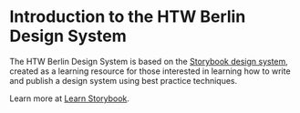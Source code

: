 
<Meta title="HTW Berlin Design System/Introduction" />

# Introduction to the HTW Berlin Design System

The HTW Berlin Design System is based on the [Storybook design system](https://github.com/storybookjs/design-system/), created as a learning resource for those interested in learning how to write and publish a design system using best practice techniques.

Learn more at [Learn Storybook](https://learnstorybook.com).
